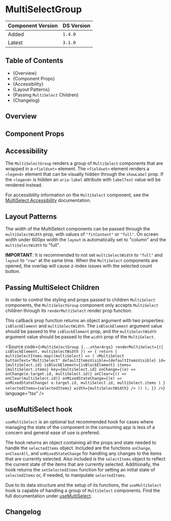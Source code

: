 

<Meta of={MultiSelectGroupStories} />

# MultiSelectGroup

| Component Version | DS Version |
| ----------------- | ---------- |
| Added             | `1.4.0`    |
| Latest            | `3.1.0`    |

## Table of Contents

- {<Link href="#overview" target="_self">Overview</Link>}
- {<Link href="#component-props" target="_self">Component Props</Link>}
- {<Link href="#accessibility" target="_self">Accessibility</Link>}
- {<Link href="#layout-patterns" target="_self">Layout Patterns</Link>}
- {<Link href="#passing-multiselect-children" target="_self">Passing `MultiSelect` Children</Link>}
- {<Link href="#changelog" target="_self">Changelog</Link>}

## Overview

<Description of={MultiSelectGroupStories} />

## Component Props

<Canvas of={MultiSelectGroupStories.WithControls} />

<ArgTypes of={MultiSelectGroupStories.WithControls} />

## Accessibility

The `MultiSelectGroup` renders a group of `MultiSelect` components that are
wrapped in a `<fieldset>` element. The `<fieldset>` element renders a `<legend>`
element that can be visually hidden through the `showLabel` prop. If the
`<legend>` is hidden an `aria-label` attribute with `labelText` value will be
rendered instead.

For accessibility information on the `MultiSelect` component, see the
[MultiSelect Accessibility](../?path=/docs/components-form-elements-multiselect--docs#accessibility) documentation.

## Layout Patterns

The width of the MultiSelect components can be passed through the
`multiSelectWidth` prop, with values of `"fitContent"` or `"full"`.
On screen width under 600px width the `layout` is automatically set to "column"
and the `multiSelectWidth` to "full".

**IMPORTANT**: It is recommended to not set `multiSelectWidth` to `"full"` and
`layout` to `"row"` at the same time. When the `MultiSelect` components are
opened, the overlap will cause z-index issues with the selected count button.

<Canvas of={MultiSelectGroupStories.LayoutPatterns} />

## Passing MultiSelect Children

In order to control the styling and props passed to children `MultiSelect`
components, the `MultiSelectGroup` component only accepts `MultiSelect` children
through its `renderMultiSelect` render prop function.

This callback prop function returns an object argument with two properties:
`isBlockElement` and `multiSelectWidth`. The `isBlockElement` argument value
should be passed to the `isBlockElement` prop, and the `multiSelectWidth`
argument value should be passed to the `width` prop of the `MultiSelect`.

<Source
  code={`
<MultiSelectGroup
  {...otherArgs}
  renderMultiSelect={({ isBlockElement, multiSelectWidth }) => {
    return (
      multiSelectItems.map((multiSelect) => (
        <MultiSelect
          buttonText="MultiSelect"
          defaultItemsVisible={defaultItemsVisible}
          id={multiSelect.id}
          isBlockElement={isBlockElement}
          items={multiSelect.items}
          key={multiSelect.id}
          onChange={(e) => onChange(e.target.id, multiSelect.id)}
          onClear={() => onClear(multiSelect.id)}
          onMixedStateChange={(e) =>
            onMixedStateChange(
              e.target.id,
              multiSelect.id,
              multiSelect.items
            )
          }
          selectedItems={selectedItems}
          width={multiSelectWidth}
        />
      ))
    );
  }}
/>
`}
  language="tsx"
/>

## useMultiSelect hook

`useMultiSelect` is an optional but recommended hook for cases where managing
the state of the component in the consuming app is less of a concern and general
ease of use is prefered.

The hook returns an object containing all the props and state needed to
handle the `selectedItems` object. Included are the functions `onChange`,
`onClearAll`, and `onMixedStateChange` for handling any changes to the
items that are currently selected. Also included is the `selectItems` object
to reflect the current state of the items that are currently selected.
Additionally, the hook returns the `setSelectedItems` function for setting
an initial state of `selectedItems` or, if needed, to manipulate `selectedItems`.

Due to its data structure and the setup of its functions, the `useMultiSelect`
hook is capable of handling a group of `MultiSelect` components. Find the full
documentation under [useMultiSelect](../?path=/docs/hooks-usemultiselect--docs).

## Changelog

<ComponentChangelogTable changelogData={changelogData} />
